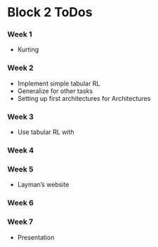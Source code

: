 # Block 2 ToDos

### Week 1
- Kurting

### Week 2
- Implement simple tabular RL
- Generalize for other tasks
- Setting up first architectures for Architectures
  
### Week 3
- Use tabular RL with 

### Week 4

### Week 5
- Layman's website

### Week 6

### Week 7
- Presentation